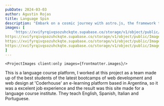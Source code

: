 ```yaml
---
pubDate: 2024-03-03
author: Agustin Rojas
title: Language Spin
description: "Embark on a cosmic journey with astro.js, the framework that makes interstellar development a breeze. Pair it with Tailwind CSS for a design that's out of this world"
images: [
    'https://xvifyrqivqsozuhckqte.supabase.co/storage/v1/object/public/Images/language-spin/ls1.png?t=2024-07-07T01%3A02%3A28.380Z',
https://xvifyrqivqsozuhckqte.supabase.co/storage/v1/object/public/Images/language-spin/ls2.png?t=2024-07-07T01%3A02%3A45.328Z,
https://xvifyrqivqsozuhckqte.supabase.co/storage/v1/object/public/Images/language-spin/ls3mobile.png?t=2024-07-07T01%3A03%3A04.326Z,
https://xvifyrqivqsozuhckqte.supabase.co/storage/v1/object/public/Images/language-spin/ls4mobile.png
]
---
```



    <ProjectImages client:only images={frontmatter.images}/>
    
This is a language course platform, I worked at this project as a team made up of the best students of the latest bootcamps of web development and web design at 'Coderhouse' an e-learning platform based in Argentina, so it was a excelent job experience and the result was this site made for a language course institute. They teach English, Spanish, Italian and Portuguese.



